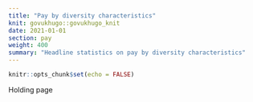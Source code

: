 ```yaml
---
title: "Pay by diversity characteristics"
knit: govukhugo::govukhugo_knit
date: 2021-01-01
section: pay
weight: 400
summary: "Headline statistics on pay by diversity characteristics"
---
```


```r
knitr::opts_chunk$set(echo = FALSE)
```

Holding page
